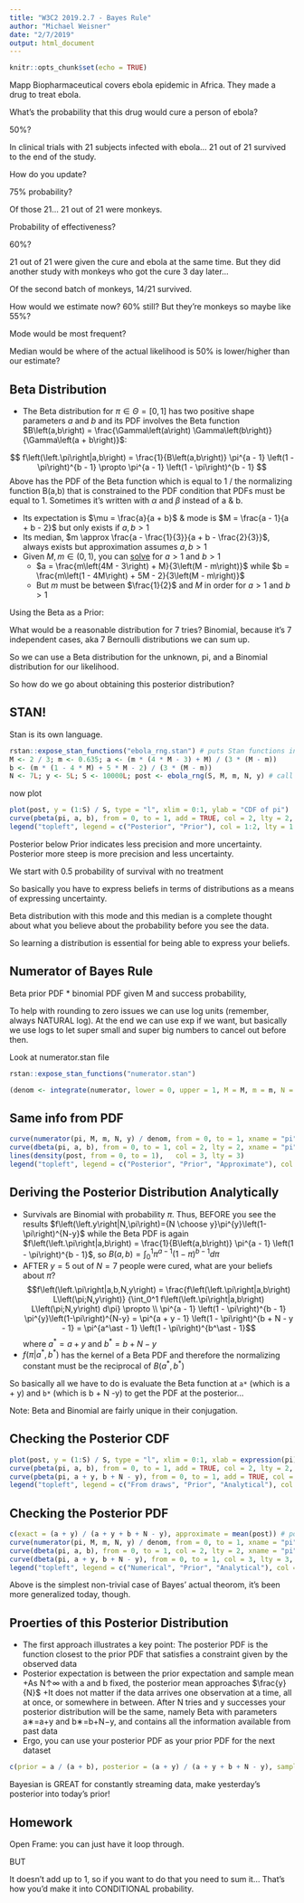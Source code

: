 ```yaml
---
title: "W3C2 2019.2.7 - Bayes Rule"
author: "Michael Weisner"
date: "2/7/2019"
output: html_document
---
```


```r
knitr::opts_chunk$set(echo = TRUE)
```

Mapp Biopharmaceutical covers ebola epidemic in Africa. They made a drug to treat ebola. 

What's the probability that this drug would cure a person of ebola?

50%? 

In clinical trials with 21 subjects infected with ebola... 21 out of 21 survived to the end of the study.

How do you update?

75% probability?

Of those 21... 21 out of 21 were monkeys.

Probability of effectiveness?

60%?

21 out of 21 were given the cure and ebola at the same time. But they did another study with monkeys who got the cure 3 day later...

Of the second batch of monkeys, 14/21 survived.

How would we estimate now? 60% still? But they're monkeys so maybe like 55%?

Mode would be most frequent?

Median would be where of the actual likelihood is 50% is lower/higher than our estimate?

## Beta Distribution

- The Beta distribution for $\pi \in \Theta = \left[0,1\right]$ has two positive shape parameters 
  $a$ and $b$ and its PDF involves the Beta function 
  $B\left(a,b\right) = \frac{\Gamma\left(a\right) \Gamma\left(b\right)}{\Gamma\left(a + b\right)}$:
  
$$
f\left(\left.\pi\right|a,b\right) = \frac{1}{B\left(a,b\right)} \pi^{a - 1} \left(1 - \pi\right)^{b - 1}
\propto \pi^{a - 1} \left(1 - \pi\right)^{b - 1}
$$
Above has the PDF of the Beta function which is equal to 1 / the normalizing function B(a,b) that is constrained to the PDF condition that PDFs must be equal to 1. Sometimes it's written with $\alpha$ and $\beta$ instead of a & b.

- Its expectation is $\mu = \frac{a}{a + b}$ &
  mode is $M = \frac{a - 1}{a + b - 2}$ but only exists if $a,b > 1$
- Its median, $m \approx \frac{a - \frac{1}{3}}{a + b - \frac{2}{3}}$, always exists but 
  approximation assumes $a,b > 1$
- Given $M, m \in \left(0,1\right)$, you can [solve](https://www.wolframalpha.com/input/?i=Reduce+function) 
  for $a > 1$ and $b > 1$
    - $a = \frac{m\left(4M - 3\right) + M}{3\left(M - m\right)}$ while
    $b = \frac{m\left(1 - 4M\right) + 5M - 2}{3\left(M - m\right)}$
    - But $m$ must be between $\frac{1}{2}$ and $M$ in order for $a > 1$ and $b > 1$

Using the Beta as a Prior:

What would be a reasonable distribution for 7 tries? Binomial, because it's 7 independent cases, aka 7 Bernoulli distributions we can sum up.

So we can use a Beta distribution for the unknown, pi, and a Binomial distribution for our likelihood.

So how do we go about obtaining this posterior distribution?

## STAN!

Stan is its own language.
```r
rstan::expose_stan_functions("ebola_rng.stan") # puts Stan functions into R's workspace
M <- 2 / 3; m <- 0.635; a <- (m * (4 * M - 3) + M) / (3 * (M - m)) 
b <- (m * (1 - 4 * M) + 5 * M - 2) / (3 * (M - m))
N <- 7L; y <- 5L; S <- 10000L; post <- ebola_rng(S, M, m, N, y) # call as an R function
```

now plot

```r
plot(post, y = (1:S) / S, type = "l", xlim = 0:1, ylab = "CDF of pi")
curve(pbeta(pi, a, b), from = 0, to = 1, add = TRUE, col = 2, lty = 2, xname = "pi")
legend("topleft", legend = c("Posterior", "Prior"), col = 1:2, lty = 1:2)
```


Posterior below Prior indicates less precision and more uncertainty. Posterior more steep is more precision and less uncertainty.

We start with 0.5 probability of survival with no treatment


So basically you have to express beliefs in terms of distributions as a means of expressing uncertainty.

Beta distribution with this mode and this median is a complete thought about what you believe about the probability before you see the data.

So learning a distribution is essential for being able to express your beliefs.

## Numerator of Bayes Rule

Beta prior PDF * binomial PDF given M and success probability,

To help with rounding to zero issues we can use log units (remember, always NATURAL log). At the end we can use exp if we want, but basically we use logs to let super small and super big numbers to cancel out before then. 

Look at numerator.stan file

```r
rstan::expose_stan_functions("numerator.stan")
```

```r
(denom <- integrate(numerator, lower = 0, upper = 1, M = M, m = m, N = N, y = y)$value)
```


## Same info from PDF
```r
curve(numerator(pi, M, m, N, y) / denom, from = 0, to = 1, xname = "pi", ylab = "PDF of pi")
curve(dbeta(pi, a, b), from = 0, to = 1, col = 2, lty = 2, xname = "pi", add = TRUE)
lines(density(post, from = 0, to = 1),   col = 3, lty = 3)
legend("topleft", legend = c("Posterior", "Prior", "Approximate"), col = 1:3, lty = 1:3)
```

## Deriving the Posterior Distribution Analytically

- Survivals are Binomial with probability $\pi$. Thus, BEFORE you see the results
$f\left(\left.y\right|N,\pi\right)={N \choose y}\pi^{y}\left(1-\pi\right)^{N-y}$
  while the Beta PDF is again
  $f\left(\left.\pi\right|a,b\right) = \frac{1}{B\left(a,b\right)} \pi^{a - 1} \left(1 - \pi\right)^{b - 1}$,
  so $B\left(a,b\right) = \int_0^1 \pi^{a - 1} \left(1 - \pi\right)^{b - 1} d\pi$
- AFTER $y = 5$ out of $N = 7$ people were cured, what are your beliefs about $\pi$?
$$f\left(\left.\pi\right|a,b,N,y\right) = \frac{f\left(\left.\pi\right|a,b\right) L\left(\pi;N,y\right)}
{\int_0^1 f\left(\left.\pi\right|a,b\right) L\left(\pi;N,y\right) d\pi} \propto \\
\pi^{a - 1} \left(1 - \pi\right)^{b - 1} \pi^{y}\left(1-\pi\right)^{N-y}
= \pi^{a + y - 1} \left(1 - \pi\right)^{b + N - y - 1} = \pi^{a^\ast - 1} \left(1 - \pi\right)^{b^\ast - 1}$$
where $a^{\ast}=a+y$ and $b^{\ast}=b+N-y$
- $f\left(\left.\pi\right|a^\ast,b^\ast\right)$ has the kernel of a Beta PDF and therefore the normalizing constant must be the reciprocal of $B\left(a^\ast,b^\ast\right)$


So basically all we have to do is evaluate the Beta function at `a*` (which is a + y) and `b*` (which is b + N -y) to get the PDF at the posterior...

Note: Beta and Binomial are fairly unique in their conjugation.

## Checking the Posterior CDF {.smaller}

```r
plot(post, y = (1:S) / S, type = "l", xlim = 0:1, xlab = expression(pi), ylab = "CDF of pi")
curve(pbeta(pi, a, b), from = 0, to = 1, add = TRUE, col = 2, lty = 2, xname = "pi")
curve(pbeta(pi, a + y, b + N - y), from = 0, to = 1, add = TRUE, col = 3, lty = 3, xname = "pi")
legend("topleft", legend = c("From draws", "Prior", "Analytical"), col = 1:3, lty = 1:3)
```

## Checking the Posterior PDF {.smaller}

```r
c(exact = (a + y) / (a + y + b + N - y), approximate = mean(post)) # posterior expectation
curve(numerator(pi, M, m, N, y) / denom, from = 0, to = 1, xname = "pi", ylab = "PDF of pi")
curve(dbeta(pi, a, b), from = 0, to = 1, col = 2, lty = 2, xname = "pi", add = TRUE)
curve(dbeta(pi, a + y, b + N - y), from = 0, to = 1, col = 3, lty = 3, xname = "pi", add = TRUE)
legend("topleft", legend = c("Numerical", "Prior", "Analytical"), col = 1:3, lty = 1:3)
```

Above is the simplest non-trivial case of Bayes' actual theorom, it's been more generalized today, though.


## Proerties of this Posterior Distribution

+ The first approach illustrates a key point: The posterior PDF is the function closest to the prior PDF that satisfies a constraint given by the observed data
+ Posterior expectation is between the prior expectation and sample mean
+As N↑∞ with a and b fixed, the posterior mean approaches $\frac{y}{N}$
+It does not matter if the data arrives one observation at a time, all at once, or somewhere in between. After N tries and y successes your posterior distribution will be the same, namely Beta with parameters a∗=a+y and b∗=b+N−y, and contains all the information available from past data
+ Ergo, you can use your posterior PDF as your prior PDF for the next dataset

```r
c(prior = a / (a + b), posterior = (a + y) / (a + y + b + N - y), sample = y / N)
```

Bayesian is GREAT for constantly streaming data, make yesterday's posterior into today's prior!

## Homework
Open Frame: you can just have it loop through.

BUT 

It doesn't add up to 1, so if you want to do that you need to sum it... That's how you'd make it into CONDITIONAL probability.




